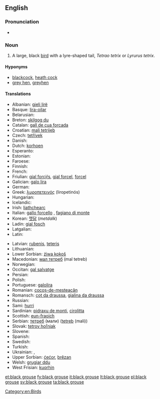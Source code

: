 ==English==
{{wikipedia}}

===Pronunciation===
* {{IPA|/ˈblæk ɡɽɑʊs/}}

===Noun===
{{en-noun|sg=[[black]] [[grouse]]}}

# A large, black [[bird]] with a lyre-shaped tail, ''Tetrao tetrix'' or ''Lyrurus tetrix''.

====Hyponyms====
* [[blackcock]], [[heath cock]] {{qualifier|male}}
* [[grey hen]], [[greyhen]] {{qualifier|female}}

====Translations====
{{trans-top|a large, black bird}}
* Albanian: [[gjeli lirë]]
* Basque: [[lira-oilar]]
* Belarusian: {{t|be|цецярук|m|tr=cecjarúk|sc=Cyrl}}
* Breton: [[skilgog du]]
* Catalan: [[gall de cua forcada]]
* Croatian: [[mali tetrijeb]]
* Czech: [[tetřívek]]
* Danish: {{t|da|urfugl}}
* Dutch: [[korhoen]] {{n}}
* Esperanto: {{t-|eo|tetro|xs=Esperanto}}
* Estonian: {{t-|et|teder}}
* Faroese: {{t|fo|orri}}
* Finnish: {{t+|fi|teeri}}
* French: {{t|fr|tétras lyre|m}}
* Friulian: [[gjal forcjŕs]], [[gjal forcel]], [[forcel]]
* Galician: [[galo lira]]
* German: {{t|de|Birkhuhn|n}}
* Greek: [[λυροπετεινός]] (liropetinós) {{m}}
* Hungarian: {{t|hu|nyírfajd}}
* Icelandic: {{t|is|orri}}
* Irish: [[liathchearc]]
* Italian: [[gallo forcello]] {{m}}, [[fagiano di monte]] {{m}}
* Korean: [[멧닭]] (''metdalk'')
* Ladin: [[gial fosch]]
* Latgalian: {{tø|ltg|rubyns}}
* Latin: {{t+|la|tetrao}}
{{trans-mid}}
* Latvian: [[rubenis]], [[teteris]]
* Lithuanian: {{t+|lt|tetervinas|xs=Lithuanian}}
* Lower Sorbian: [[źiwa kokoš]]
* Macedonian: [[мал тетреб]] (mal tetreb)
* Norwegian: {{t|no|orrfugl}}
* Occitan: [[gal salvatge]]
* Persian: {{t|fa|سیاه خروس|tr=siyâh xorus|xs=Persian}}
* Polish: {{t+|pl|cietrzew|m}}
* Portuguese: [[galolira]]
* Romanian: [[cocoș-de-mesteacăn]]
* Romansch: [[cot da draussa]], [[gialina da draussa]]
* Russian: {{t+|ru|тетерев|m|tr=téterev}}
* Sami: [[hurri]]
* Sardinian: [[pidraxu de monti]], [[cirolitta]]
* Scottish: [[eun-fraoich]]
* Serbian: [[тетреб]] (мали) ([[tetreb]] (mali)) {{m}}
* Slovak: [[tetrov hoľniak]]
* Slovene: {{t+|sl|ruševec}}
* Spanish: {{t-|es|gallo lira|m}}
* Swedish: {{t+|sv|orre}}
* Turkish: {{t+|tr|orman horozu}}
* Ukrainian: {{t|uk|тетерук|m|tr=teterúk|sc=Cyrl}}, {{t|uk|тетерев|m|tr=téterev|sc=Cyrl}}
* Upper Sorbian: [[ćećor]], [[brězan]]
* Welsh: [[grugiar ddu]]
* West Frisian: [[kuorhin]]
{{trans-bottom}}

[[Category:en:Birds]]

[[et:black grouse]]
[[fy:black grouse]]
[[it:black grouse]]
[[lt:black grouse]]
[[pl:black grouse]]
[[sv:black grouse]]
[[ta:black grouse]]